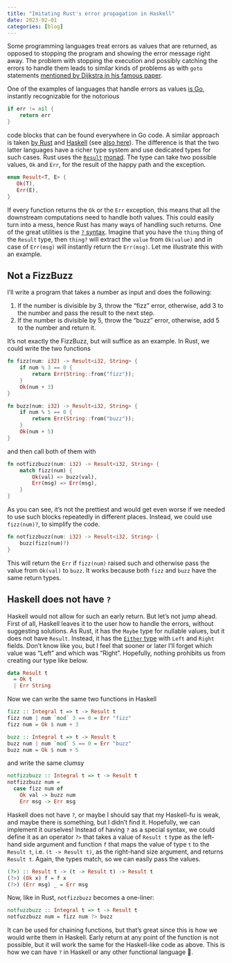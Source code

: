 ```yaml
---
title: "Imitating Rust's error propagation in Haskell"
date: 2023-02-01
categories: [blog]
---
```


Some programming languages treat errors as values that are returned, as opposed to stopping the program and
showing the error message right away. The problem with stopping the execution and possibly catching the errors
to handle them leads to similar kinds of problems as with `goto` statements [mentioned by Dijkstra
in his famous paper].

One of the examples of languages that handle errors as values [is Go], instantly recognizable for the notorious

```go
if err != nil {
    return err
}
```

code blocks that can be found everywhere in Go code. A similar approach is taken [by Rust] and [Haskell] (see [also here]).
The difference is that the two latter languages have a richer type system and use dedicated types for such cases.
Rust uses the [`Result`] [monad]. The type can take two possible values, `Ok` and `Err`, for the result of the happy
path and the exception.

```rust
enum Result<T, E> {
   Ok(T),
   Err(E),
}
```

If every function returns the `Ok` or the `Err` exception, this means that all the downstream computations need
to handle both values. This could easily turn into a mess, hence Rust has many ways of handling such returns. One of the
great utilities is the [`?` syntax]. Imagine that you have the `thing` thing of the `Result` type, then `thing?` will
extract the `value` from `Ok(value)` and in case of `Err(msg)` will instantly return the `Err(msg)`. Let me illustrate
this with an example.

## Not a FizzBuzz

I'll write a program that takes a number as input and does the following:

 1. If the number is divisible by 3, throw the "fizz" error, otherwise, add 3 to the number and pass the result to the
    next step.
 2. If the number is divisible by 5, throw the "buzz" error, otherwise, add 5 to the number and return it.

It's not exactly the FizzBuzz, but will suffice as an example. In Rust, we could write the two functions

```rust
fn fizz(num: i32) -> Result<i32, String> {
    if num % 3 == 0 {
        return Err(String::from("fizz"));
    }
    Ok(num + 3)
}

fn buzz(num: i32) -> Result<i32, String> {
    if num % 5 == 0 {
        return Err(String::from("buzz"));
    }
    Ok(num + 5)
}
```

and then call both of them with

```rust
fn notfizzbuzz(num: i32) -> Result<i32, String> {
    match fizz(num) {
        Ok(val) => buzz(val),
        Err(msg) => Err(msg),
    }
}
```

As you can see, it's not the prettiest and would get even worse if we needed to use such blocks repeatedly in different
places. Instead, we could use `fizz(num)?`, to simplify the code.

```rust
fn notfizzbuzz(num: i32) -> Result<i32, String> {
    buzz(fizz(num)?)
}
```

This will return the `Err` if `fizz(num)` raised such and otherwise pass the value from `Ok(val)` to `buzz`. It works
because both `fizz` and `buzz` have the same return types.

## Haskell does not have `?`

Haskell would not allow for such an early return. But let's not jump ahead. First of all, Haskell leaves it to the user
how to handle the errors, without suggesting solutions. As Rust, it has the `Maybe` type for nullable values, but it
does not have `Result`. Instead, it has the [`Either` type] with `Left` and `Right` fields.
Don't know like you, but I feel that sooner or later I'll forget which value was "Left" and which was "Right".
Hopefully, nothing prohibits us from creating our type like below.

```haskell
data Result t
  = Ok t
  | Err String
```

Now we can write the same two functions in Haskell

```haskell
fizz :: Integral t => t -> Result t
fizz num | num `mod` 3 == 0 = Err "fizz"
fizz num = Ok $ num + 3

buzz :: Integral t => t -> Result t
buzz num | num `mod` 5 == 0 = Err "buzz"
buzz num = Ok $ num + 5
```

and write the same clumsy

```haskell
notfizzbuzz :: Integral t => t -> Result t
notfizzbuzz num =
  case fizz num of
    Ok val -> buzz num
    Err msg -> Err msg
```

Haskell does not have `?`, or maybe I should say that my Haskell-fu is weak, and maybe there is something, but I
didn't find it. Hopefully, we can implement it ourselves! Instead of having `?` as a special syntax, we could define it
as an operator `?>` that takes a value of `Result t` type as the left-hand side argument and function `f` that maps
the value of type `t` to the `Result t`, i.e. `(t -> Result t)`, as the right-hand size argument, and returns `Result t`.
Again, the types match, so we can easily pass the values.

```haskell
(?>) :: Result t -> (t -> Result t) -> Result t
(?>) (Ok x) f = f x
(?>) (Err msg) _ = Err msg
```

Now, like in Rust, `notfizzbuzz` becomes a one-liner:

```haskell
notfuzzbuzz :: Integral t => t -> Result t
notfuzzbuzz num = fizz num ?> buzz
```

It can be used for chaining functions, but that's great since this is how we would write them in Haskell.
Early return at any point of the function is not possible, but it will work the same for the Haskell-like code as above.
This is how we can have `?` in Haskell or any other functional language 🎉.


 [mentioned by Dijkstra in his famous paper]: http://www.u.arizona.edu/~rubinson/copyright_violations/Go_To_Considered_Harmful.html
 [is Go]: https://go.dev/blog/error-handling-and-go
 [by Rust]: https://doc.rust-lang.org/stable/book/ch09-02-recoverable-errors-with-result.html
 [Haskell]: https://wiki.haskell.org/Handling_errors_in_Haskell
 [also here]: https://book.realworldhaskell.org/read/error-handling.html
 [`Result`]: https://doc.rust-lang.org/std/result/
 [monad]: https://en.wikipedia.org/wiki/Monad_(functional_programming)
 [`?` syntax]: https://stackoverflow.com/questions/42917566/what-is-this-question-mark-operator-about
 [`Either` type]: https://hackage.haskell.org/package/base-4.17.0.0/docs/Data-Either.html

